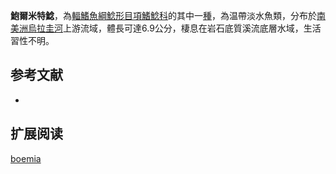 {{Speciesbox
| name = 鮑爾米特鯰
| image = 
| image_width = 250px
| status = NE
| status_system = IUCN3.1
| genus = Tatia
| species = boemia
| authority = Koch & Reis, 1996
| synonyms = 
}}
'''鮑爾米特鯰'''，為[[輻鰭魚綱|輻鰭魚綱]][[鯰形目|鯰形目]][[項鰭鯰科|項鰭鯰科]]的其中一[[種|種]]，為温帶淡水魚類，分布於[[南美洲|南美洲]][[烏拉圭河|烏拉圭河]]上游流域，體長可達6.9公分，棲息在岩石底質溪流底層水域，生活習性不明。
==参考文献==
*{{FishBase_species|genus=Tatia|species=boemia|year=2015|month=5}}

== 扩展阅读 ==
{{refbegin}}
{{wikispecies-inline|Tatia boemia|鮑爾米特鯰}}
{{refend}}
{{Taxonbar|from=Q5523844}}

[[Category:特鯰屬|boemia]]